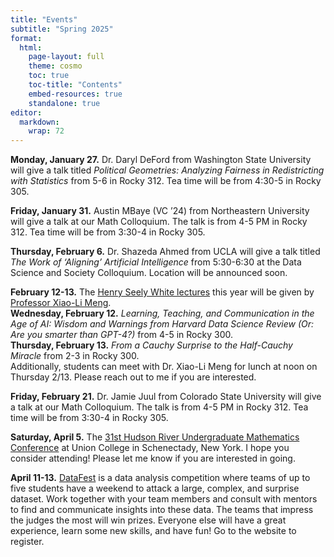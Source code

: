 ```yaml
---
title: "Events"
subtitle: "Spring 2025"
format: 
  html:
    page-layout: full
    theme: cosmo
    toc: true
    toc-title: "Contents"
    embed-resources: true
    standalone: true
editor: 
  markdown: 
    wrap: 72
---
```


**Monday, January 27.** Dr. Daryl DeFord from Washington State
University will give a talk titled *Political Geometries: Analyzing
Fairness in Redistricting with Statistics* from 5-6 in Rocky 312. Tea
time will be from 4:30-5 in Rocky 305.

**Friday, January 31.** Austin MBaye (VC '24) from Northeastern
University will give a talk at our Math Colloquium. The talk is from 4-5
PM in Rocky 312. Tea time will be from 3:30-4 in Rocky 305.

**Thursday, February 6.** Dr. Shazeda Ahmed from UCLA will give a talk
titled *The Work of 'Aligning' Artificial Intelligence* from 5:30-6:30
at the Data Science and Society Colloquium. Location will be announced
soon.

**February 12-13.** The [Henry Seely White
lectures](https://pages.vassar.edu/mathstats/hsw-lecture-series/) this
year will be given by [Professor Xiao-Li
Meng](https://statistics.fas.harvard.edu/people/xiao-li-meng).\
**Wednesday, February 12.** *Learning, Teaching, and Communication in
the Age of AI: Wisdom and Warnings from Harvard Data Science Review (Or:
Are you smarter than GPT-4?)* from 4-5 in Rocky 300.\
**Thursday, February 13.** *From a Cauchy Surprise to the Half-Cauchy
Miracle* from 2-3 in Rocky 300.\
Additionally, students can meet with Dr. Xiao-Li Meng for lunch at noon
on Thursday 2/13. Please reach out to me if you are interested.

**Friday, February 21.** Dr. Jamie Juul from Colorado State University
will give a talk at our Math Colloquium. The talk is from 4-5 PM in
Rocky 312. Tea time will be from 3:30-4 in Rocky 305.

**Saturday, April 5.** The [31st Hudson River Undergraduate Mathematics
Conference](https://sites.google.com/view/hrumc) at Union College in
Schenectady, New York. I hope you consider attending! Please let me know
if you are interested in going.

**April 11-13.** [DataFest](https://pages.vassar.edu/datafest/) is a
data analysis competition where teams of up to five students have a
weekend to attack a large, complex, and surprise dataset. Work together
with your team members and consult with mentors to find and communicate
insights into these data. The teams that impress the judges the most
will win prizes. Everyone else will have a great experience, learn some
new skills, and have fun! Go to the website to register.

